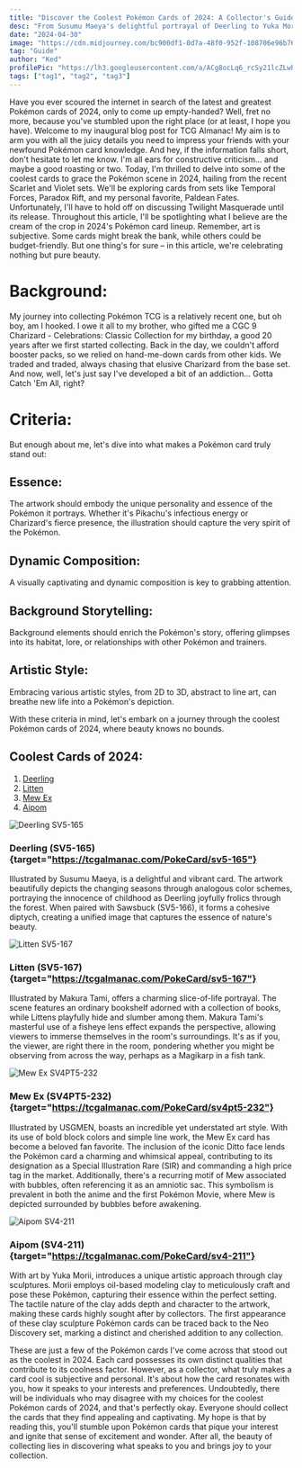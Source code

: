 ```yaml
---
title: "Discover the Coolest Pokémon Cards of 2024: A Collector's Guide"
desc: "From Susumu Maeya's delightful portrayal of Deerling to Yuka Morii's innovative clay sculptures of Aipom, discover a diverse array of artistic techniques that breathe life into your favorite Pokémon. With exclusive insights and personal anecdotes, we'll guide you through the must-have cards that define 2024's Pokémon TCG landscape."
date: "2024-04-30"
image: "https://cdn.midjourney.com/bc900df1-0d7a-48f0-952f-108706e96b76/0_0.webp"
tag: "Guide"
author: "Ked"
profilePic: "https://lh3.googleusercontent.com/a/ACg8ocLq6_rcSy21lcZLwhJ5zmVBIlMZ43Oa8b-gniXCLDS5x5s=s576-c-no"
tags: ["tag1", "tag2", "tag3"]
---
```


Have you ever scoured the internet in search of the latest and greatest Pokémon cards of 2024, only to come up empty-handed? Well, fret no more, because you've stumbled upon the right place (or at least, I hope you have).
Welcome to my inaugural blog post for TCG Almanac! My aim is to arm you with all the juicy details you need to impress your friends with your newfound Pokémon card knowledge. And hey, if the information falls short, don't hesitate to let me know. I'm all ears for constructive criticism... and maybe a good roasting or two.
Today, I'm thrilled to delve into some of the coolest cards to grace the Pokémon scene in 2024, hailing from the recent Scarlet and Violet sets. We'll be exploring cards from sets like Temporal Forces, Paradox Rift, and my personal favorite, Paldean Fates. Unfortunately, I'll have to hold off on discussing Twilight Masquerade until its release.
Throughout this article, I'll be spotlighting what I believe are the cream of the crop in 2024's Pokémon card lineup. Remember, art is subjective. Some cards might break the bank, while others could be budget-friendly. But one thing's for sure – in this article, we're celebrating nothing but pure beauty.

# Background:

My journey into collecting Pokémon TCG is a relatively recent one, but oh boy, am I hooked. I owe it all to my brother, who gifted me a CGC 9 Charizard - Celebrations: Classic Collection for my birthday, a good 20 years after we first started collecting. Back in the day, we couldn't afford booster packs, so we relied on hand-me-down cards from other kids. We traded and traded, always chasing that elusive Charizard from the base set. And now, well, let's just say I've developed a bit of an addiction... Gotta Catch 'Em All, right?

# Criteria:

But enough about me, let's dive into what makes a Pokémon card truly stand out:

## Essence:

The artwork should embody the unique personality and essence of the Pokémon it portrays. Whether it's Pikachu's infectious energy or Charizard's fierce presence, the illustration should capture the very spirit of the Pokémon.

## Dynamic Composition:

A visually captivating and dynamic composition is key to grabbing attention.

## Background Storytelling:

Background elements should enrich the Pokémon's story, offering glimpses into its habitat, lore, or relationships with other Pokémon and trainers.

## Artistic Style:

Embracing various artistic styles, from 2D to 3D, abstract to line art, can breathe new life into a Pokémon's depiction.

With these criteria in mind, let's embark on a journey through the coolest Pokémon cards of 2024, where beauty knows no bounds.

## Coolest Cards of 2024:

1. [Deerling](#deerling)
2. [Litten](#litten)
3. [Mew Ex](#mew-ex)
4. [Aipom](#aipom)

<a name="deerling"></a>
![Deerling
SV5-165](https://tcgalmanac.com/_next/image?url=https%3A%2F%2Fimages.pokemontcg.io%2Fsv5%2F165_hires.png&w=1080&q=75)

### Deerling (SV5-165){target="https://tcgalmanac.com/PokeCard/sv5-165"}

Illustrated by Susumu Maeya, is a delightful and vibrant card. The artwork beautifully depicts the changing seasons through analogous color schemes, portraying the innocence of childhood as Deerling joyfully frolics through the forest. When paired with Sawsbuck (SV5-166), it forms a cohesive diptych, creating a unified image that captures the essence of nature's beauty.

<a name="litten"></a>
![Litten
SV5-167](https://tcgalmanac.com/_next/image?url=https%3A%2F%2Fimages.pokemontcg.io%2Fsv5%2F167_hires.png&w=1080&q=75)

### Litten (SV5-167){target="https://tcgalmanac.com/PokeCard/sv5-167"}

Illustrated by Makura Tami, offers a charming slice-of-life portrayal. The scene features an ordinary bookshelf adorned with a collection of books, while Littens playfully hide and slumber among them. Makura Tami's masterful use of a fisheye lens effect expands the perspective, allowing viewers to immerse themselves in the room's surroundings. It's as if you, the viewer, are right there in the room, pondering whether you might be observing from across the way, perhaps as a Magikarp in a fish tank.

<a name="mew-ex"></a>
![Mew Ex
SV4PT5-232](https://tcgalmanac.com/_next/image?url=https%3A%2F%2Fimages.pokemontcg.io%2Fsv4pt5%2F232_hires.png&w=1080&q=75)

### Mew Ex (SV4PT5-232){target="https://tcgalmanac.com/PokeCard/sv4pt5-232"}

Illustrated by USGMEN, boasts an incredible yet understated art style. With its use of bold block colors and simple line work, the Mew Ex card has become a beloved fan favorite. The inclusion of the iconic Ditto face lends the Pokémon card a charming and whimsical appeal, contributing to its designation as a Special Illustration Rare (SIR) and commanding a high price tag in the market. Additionally, there's a recurring motif of Mew associated with bubbles, often referencing it as an amniotic sac. This symbolism is prevalent in both the anime and the first Pokémon Movie, where Mew is depicted surrounded by bubbles before awakening.

<a name="aipom"></a>
![Aipom
SV4-211](https://tcgalmanac.com/_next/image?url=https%3A%2F%2Fimages.pokemontcg.io%2Fsv4%2F211_hires.png&w=1080&q=75)

### Aipom (SV4-211){target="https://tcgalmanac.com/PokeCard/sv4-211"}

With art by Yuka Morii, introduces a unique artistic approach through clay sculptures. Morii employs oil-based modeling clay to meticulously craft and pose these Pokémon, capturing their essence within the perfect setting. The tactile nature of the clay adds depth and character to the artwork, making these cards highly sought after by collectors. The first appearance of these clay sculpture Pokémon cards can be traced back to the Neo Discovery set, marking a distinct and cherished addition to any collection.

These are just a few of the Pokémon cards I've come across that stood out as the coolest in 2024. Each card possesses its own distinct qualities that contribute to its coolness factor. However, as a collector, what truly makes a card cool is subjective and personal. It's about how the card resonates with you, how it speaks to your interests and preferences.
Undoubtedly, there will be individuals who may disagree with my choices for the coolest Pokémon cards of 2024, and that's perfectly okay. Everyone should collect the cards that they find appealing and captivating.
My hope is that by reading this, you'll stumble upon Pokémon cards that pique your interest and ignite that sense of excitement and wonder. After all, the beauty of collecting lies in discovering what speaks to you and brings joy to your collection.
